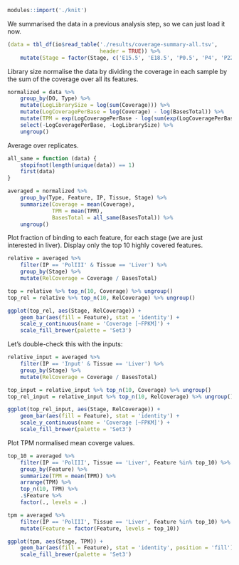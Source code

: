 ```r
modules::import('./knit')
```

We summarised the data in a previous analysis step, so we can just load it now.

```r
(data = tbl_df(io$read_table('./results/coverage-summary-all.tsv',
                             header = TRUE)) %>%
    mutate(Stage = factor(Stage, c('E15.5', 'E18.5', 'P0.5', 'P4', 'P22', 'P29'))))
```

Library size normalise the data by dividing the coverage in each sample by the
sum of the coverage over all its features.

```r
normalized = data %>%
    group_by(DO, Type) %>%
    mutate(LogLibrarySize = log(sum(Coverage))) %>%
    mutate(LogCoveragePerBase = log(Coverage) - log(BasesTotal)) %>%
    mutate(TPM = exp(LogCoveragePerBase - log(sum(exp(LogCoveragePerBase))) + log(1E6))) %>%
    select(-LogCoveragePerBase, -LogLibrarySize) %>%
    ungroup()
```

Average over replicates.

```r
all_same = function (data) {
    stopifnot(length(unique(data)) == 1)
    first(data)
}

averaged = normalized %>%
    group_by(Type, Feature, IP, Tissue, Stage) %>%
    summarize(Coverage = mean(Coverage),
              TPM = mean(TPM),
              BasesTotal = all_same(BasesTotal)) %>%
    ungroup()
```

Plot fraction of binding to each feature, for each stage (we are just
interested in liver). Display only the top 10 highly covered features.

```r
relative = averaged %>%
    filter(IP == 'PolIII' & Tissue == 'Liver') %>%
    group_by(Stage) %>%
    mutate(RelCoverage = Coverage / BasesTotal)

top = relative %>% top_n(10, Coverage) %>% ungroup()
top_rel = relative %>% top_n(10, RelCoverage) %>% ungroup()

ggplot(top_rel, aes(Stage, RelCoverage)) +
    geom_bar(aes(fill = Feature), stat = 'identity') +
    scale_y_continuous(name = 'Coverage [~FPKM]') +
    scale_fill_brewer(palette = 'Set3')
```

Let’s double-check this with the inputs:

```r
relative_input = averaged %>%
    filter(IP == 'Input' & Tissue == 'Liver') %>%
    group_by(Stage) %>%
    mutate(RelCoverage = Coverage / BasesTotal)

top_input = relative_input %>% top_n(10, Coverage) %>% ungroup()
top_rel_input = relative_input %>% top_n(10, RelCoverage) %>% ungroup()

ggplot(top_rel_input, aes(Stage, RelCoverage)) +
    geom_bar(aes(fill = Feature), stat = 'identity') +
    scale_y_continuous(name = 'Coverage [~FPKM]') +
    scale_fill_brewer(palette = 'Set3')
```

Plot TPM normalised mean coverge values.

```r
top_10 = averaged %>%
    filter(IP == 'PolIII', Tissue == 'Liver', Feature %in% top_10) %>%
    group_by(Feature) %>%
    summarize(TPM = mean(TPM)) %>%
    arrange(TPM) %>%
    top_n(10, TPM) %>%
    .$Feature %>%
    factor(., levels = .)

tpm = averaged %>%
    filter(IP == 'PolIII', Tissue == 'Liver', Feature %in% top_10) %>%
    mutate(Feature = factor(Feature, levels = top_10))

ggplot(tpm, aes(Stage, TPM)) +
    geom_bar(aes(fill = Feature), stat = 'identity', position = 'fill') +
    scale_fill_brewer(palette = 'Set3')
```

